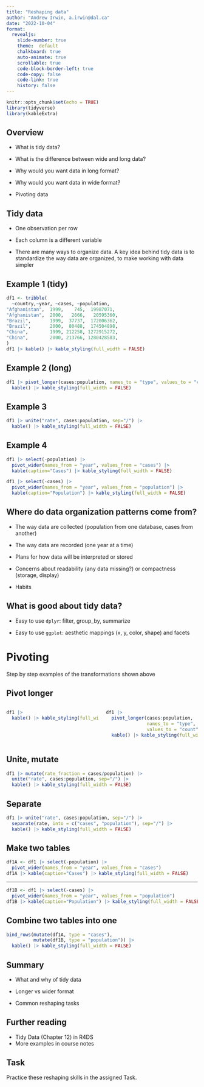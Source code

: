 ```yaml
---
title: "Reshaping data"
author: "Andrew Irwin, a.irwin@dal.ca"
date: "2022-10-04"
format:
  revealjs:
    slide-number: true
    theme:  default
    chalkboard: true
    auto-animate: true
    scrollable: true
    code-block-border-left: true
    code-copy: false
    code-link: true
    history: false
---
```


```r
knitr::opts_chunk$set(echo = TRUE)
library(tidyverse)
library(kableExtra)
```

## Overview

* What is tidy data?

* What is the difference between wide and long data?

* Why would you want data in long format?

* Why would you want data in wide format?

* Pivoting data

## Tidy data

* One observation per row

* Each column is a different variable

* There are many ways to organize data. A key idea behind tidy data is to standardize the way data are organized, to make working with data simpler

## Example 1 (tidy)

```r
df1 <- tribble(
  ~country,~year, ~cases, ~population,
"Afghanistan",  1999,    745,  19987071,
"Afghanistan",  2000,   2666,   20595360,
"Brazil",       1999,  37737,  172006362,
"Brazil",       2000,  80488,  174504898,
"China",        1999, 212258, 1272915272,
"China",        2000, 213766, 1280428583,
)
df1 |> kable() |> kable_styling(full_width = FALSE)
```

## Example 2 (long)

```r
df1 |> pivot_longer(cases:population, names_to = "type", values_to = "count") |>
  kable() |> kable_styling(full_width = FALSE)
```

## Example 3

```r
df1 |> unite("rate", cases:population, sep="/") |>
  kable() |> kable_styling(full_width = FALSE)
```

## Example 4

```r
df1 |> select(-population) |>
  pivot_wider(names_from = "year", values_from = "cases") |>
  kable(caption="Cases") |> kable_styling(full_width = FALSE)
```

```r
df1 |> select(-cases) |>
  pivot_wider(names_from = "year", values_from = "population") |>
  kable(caption="Population") |> kable_styling(full_width = FALSE)
```

## Where do data organization patterns come from?

* The way data are collected (population from one database, cases from another)

* The way data are recorded (one year at a time)

* Plans for how data will be interpreted or stored

* Concerns about readability (any data missing?) or compactness (storage, display)

* Habits


## What is good about tidy data?

* Easy to use `dplyr`: filter, group_by, summarize

* Easy to use `ggplot`: aesthetic mappings (x, y, color, shape) and facets

# Pivoting

Step by step examples of the transformations shown above

## Pivot longer {.smaller}

:::: {.columns}
::: {.column width="50%"}
```r
df1 |>
  kable() |> kable_styling(full_width = FALSE)
```
:::
::: {.column width="50%"}
```r
df1 |> 
  pivot_longer(cases:population, 
               names_to = "type", 
               values_to = "count") |>
  kable() |> kable_styling(full_width = FALSE)
```
:::
::::

## Unite, mutate {.smaller}

```r
df1 |> mutate(rate_fraction = cases/population) |>
  unite("rate", cases:population, sep="/") |>
  kable() |> kable_styling(full_width = FALSE)
```

## Separate {.smaller}

```r
df1 |> unite("rate", cases:population, sep="/") |>
  separate(rate, into = c("cases", "population"), sep="/") |>
  kable() |> kable_styling(full_width = FALSE)
```

## Make two tables {.smaller}

```r
df1A <- df1 |> select(-population) |>
  pivot_wider(names_from = "year", values_from = "cases") 
df1A |> kable(caption="Cases") |> kable_styling(full_width = FALSE)
```

---

```r
df1B <- df1 |> select(-cases) |>
  pivot_wider(names_from = "year", values_from = "population") 
df1B |> kable(caption="Population") |> kable_styling(full_width = FALSE)
```

## Combine two tables into one

```r
bind_rows(mutate(df1A, type = "cases"),
          mutate(df1B, type = "population")) |>
  kable() |> kable_styling(full_width = FALSE)
```

## Summary

* What and why of tidy data

* Longer vs wider format

* Common reshaping tasks


## Further reading

* Tidy Data (Chapter 12) in R4DS
* More examples in course notes

## Task

Practice these reshaping skills in the assigned Task.

